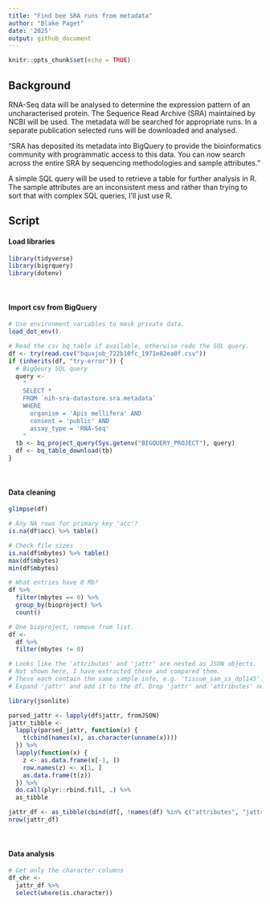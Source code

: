 ```yaml
---
title: "Find bee SRA runs from metadata"
author: "Blake Paget"
date: '2025'
output: github_document
---
```


```r
knitr::opts_chunk$set(echo = TRUE)
```

## Background
RNA-Seq data will be analysed to determine the expression pattern of an uncharacterised protein.
The Sequence Read Archive (SRA) maintained by NCBI will be used. The metadata will be searched for appropriate runs. In a separate publication selected runs will be downloaded and analysed.<br>

"SRA has deposited its metadata into BigQuery to provide the bioinformatics community with programmatic access to this data.
You can now search across the entire SRA by sequencing methodologies and sample attributes."<br>

A simple SQL query will be used to retrieve a table for further analysis in R. The sample attributes are an inconsistent mess and rather than trying to sort that with complex SQL queries, I'll just use R.

## Script
#### Load libraries
```r
library(tidyverse)
library(bigrquery)
library(dotenv)
```
<br>

#### Import csv from BigQuery
```r
# Use environment variables to mask private data.
load_dot_env()

# Read the csv bq table if available, otherwise redo the SQL query.
df <- try(read.csv("bquxjob_722b10fc_1971e82ea0f.csv"))
if (inherits(df, "try-error")) {
  # BigQeury SQL query
  query <-
    "
    SELECT *
    FROM `nih-sra-datastore.sra.metadata`
    WHERE
      organism = 'Apis mellifera' AND
      consent = 'public' AND
      assay_type = 'RNA-Seq'
    "
  tb <- bq_project_query(Sys.getenv("BIGQUERY_PROJECT"), query)
  df <- bq_table_download(tb)
}
```
<br>

#### Data cleaning
```r
glimpse(df)

# Any NA rows for primary key 'acc'?
is.na(df$acc) %>% table()

# Check file sizes
is.na(df$mbytes) %>% table()
max(df$mbytes)
min(df$mbytes)

# What entries have 0 Mb?
df %>%
  filter(mbytes == 0) %>% 
  group_by(bioproject) %>% 
  count()

# One bioproject, remove from list.
df <-
  df %>% 
  filter(mbytes != 0)

# Looks like the 'attributes' and 'jattr' are nested as JSON objects. 
# Not shown here, I have extracted these and compared them.
# These each contain the same sample info, e.g. 'tissue_sam_ss_dpl145': 'thoracic muscle'.
# Expand 'jattr' and add it to the df. Drop 'jattr' and 'attributes' nested columns.
```
```r
library(jsonlite)
```
```r
parsed_jattr <- lapply(df$jattr, fromJSON)
jattr_tibble <- 
  lapply(parsed_jattr, function(x) { 
    t(cbind(names(x), as.character(unname(x))))
  }) %>% 
  lapply(function(x) {
    z <- as.data.frame(x[-1, ])
    row.names(z) <- x[1, ]
    as.data.frame(t(z))
  }) %>% 
  do.call(plyr::rbind.fill, .) %>% 
  as_tibble

jattr_df <- as_tibble(cbind(df[, !names(df) %in% c("attributes", "jattr")], jattr_tibble), .name_repair = "unique")
nrow(jattr_df)
```
<br>

#### Data analysis

```r
# Get only the character columns
df_chr <-
  jattr_df %>% 
  select(where(is.character))
```
